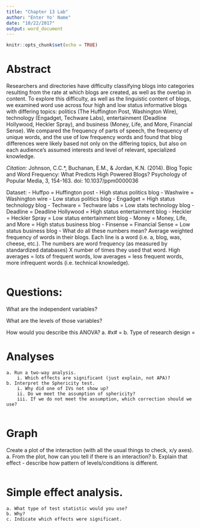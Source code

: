 ```yaml
---
title: "Chapter 13 Lab"
author: "Enter Yo' Name"
date: "10/22/2017"
output: word_document
---
```


```r
knitr::opts_chunk$set(echo = TRUE)
```

# Abstract

Researchers and directories have difficulty classifying blogs into categories resulting from the rate at which blogs are created, as well as the overlap in content. To explore this difficulty, as well as the linguistic content of blogs, we examined word use across four high and low status informative blogs with differing topics: politics (The Huffington Post, Washington Wire), technology (Engadget, Techware Labs), entertainment (Deadline Hollywood, Heckler Spray), and business (Money, Life, and More, Financial Sense). We compared the frequency of parts of speech, the frequency of unique words, and the use of low frequency words and found that blog differences were likely based not only on the differing topics, but also on each audience's assumed interests and level of relevant, specialized knowledge. 

*Citation:* Johnson, C.C.*, Buchanan, E.M., & Jordan, K.N. (2014). Blog Topic and Word Frequency: What Predicts High Powered Blogs? Psychology of Popular Media, 3, 154-163. doi: 10.1037/ppm0000036

Dataset:
-	Huffpo = Huffington post - High status politics blog
-	Washwire = Washington wire - Low status politics blog
-	Engadget = High status technology blog
-	Techware = Techware labs = Low stats technology blog
-	Deadline = Deadline Hollywood = High status entertainment blog
-	Heckler = Heckler Spray = Low status entertainment blog
-	Money = Money, Life, and More = High status business blog
-	Finsense = Financial Sense = Low status business blog
-	What do all these numbers mean? Average weighted frequency of words in their blogs.  Each line is a word (i.e. a, blog, was, cheese, etc.).  The numbers are word frequency (as measured by standardized databases) X number of times they used that word.  High averages = lots of frequent words, low averages = less frequent words, more infrequent words (i.e. technical knowledge).

```r

```

# Questions:

What are the independent variables?

What are the levels of those variables?

How would you describe this ANOVA?
    a. #x# = 
    b. Type of research design = 

# Analyses 
    a. Run a two-way analysis.
        i. Which effects are significant (just explain, not APA)?
    b. Interpret the Sphericity test.
        i. Why did one of IVs not show up?
        ii. Do we meet the assumption of sphericity?
        iii. If we do not meet the assumption, which correction should we use?

```r

```

# Graph
Create a plot of the interaction (with all the usual things to check, x/y axes).
    a. From the plot, how can you tell if there is an interaction?
    b. Explain that effect - describe how pattern of levels/conditions is different. 

```r

```

# Simple effect analysis.
    a. What type of test statistic would you use?
    b. Why?
    c. Indicate which effects were significant. 

```r

```

